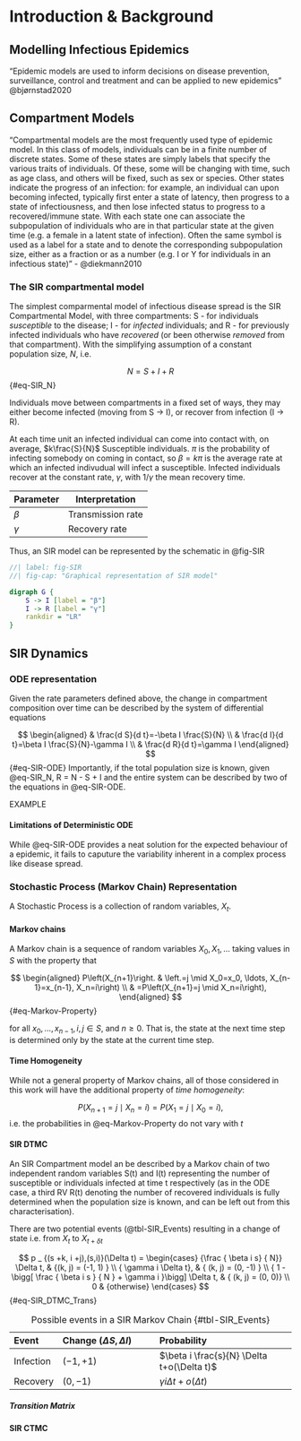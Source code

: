 # Introduction & Background {#sec-intro}

## Modelling Infectious Epidemics

"Epidemic models are used to inform decisions on disease prevention, surveillance, control and treatment and can be applied to new epidemics" @bjørnstad2020

## Compartment Models

"Compartmental models are the most frequently used type of epidemic model. In this class of models, individuals can be in a finite number of discrete states. Some of these states are simply labels that specify the various traits of individuals. Of these, some will be changing with time, such as age class, and others will be fixed, such as sex or species. Other states indicate the progress of an infection: for example, an individual can upon becoming infected, typically first enter a state of latency, then progress to a state of infectiousness, and then lose infected status to progress to a recovered/immune state. With each state one can associate the subpopulation of individuals who are in that particular state at the given time (e.g. a female in a latent state of infection). Often the same symbol is used as a label for a state and to denote the corresponding subpopulation size, either as a fraction or as a number (e.g. I or Y for individuals in an infectious state)" - @diekmann2010

### The SIR compartmental model

The simplest comparmental model of infectious disease spread is the SIR Compartmental Model, with three compartments: S - for individuals *susceptible* to the disease; I - for *infected* individuals; and R - for previously infected individuals who have *recovered* (or been otherwise *removed* from that compartment). With the simplifying assumption of a constant population size, $N$, i.e.

$$
N = S + I + R
$$ {#eq-SIR_N}

Individuals move between compartments in a fixed set of ways, they may either become infected (moving from S -\> I), or recover from infection (I -\> R).

At each time unit an infected individual can come into contact with, on average, $k\frac{S}{N}$ Susceptible individuals. $\pi$ is the probability of infecting somebody on coming in contact, so $\beta = k\pi$ is the average rate at which an infected indivudual will infect a susceptible. Infected individuals recover at the constant rate, $\gamma$, with $1/\gamma$ the mean recovery time.

| Parameter | Interpretation    |
|-----------|-------------------|
| $\beta$   | Transmission rate |
| $\gamma$  | Recovery rate     |

Thus, an SIR model can be represented by the schematic in @fig-SIR

```dot
//| label: fig-SIR
//| fig-cap: "Graphical representation of SIR model"

digraph G {
    S -> I [label = "β"]
    I -> R [label = "γ"]
    rankdir = "LR"
}
```

## SIR Dynamics

### ODE representation

Given the rate parameters defined above, the change in compartment composition over time can be described by the system of differential equations

$$
\begin{aligned}
& \frac{d S}{d t}=-\beta I \frac{S}{N} \\
& \frac{d I}{d t}=\beta I \frac{S}{N}-\gamma I \\
& \frac{d R}{d t}=\gamma I
\end{aligned}
$$ {#eq-SIR-ODE} Importantly, if the total population size is known, given @eq-SIR_N, R = N - S + I and the entire system can be described by two of the equations in @eq-SIR-ODE.

EXAMPLE

#### Limitations of Deterministic ODE

While @eq-SIR-ODE provides a neat solution for the expected behaviour of a epidemic, it fails to caputure the variability inherent in a complex process like disease spread.

### Stochastic Process (Markov Chain) Representation

A Stochastic Process is a collection of random variables, $X_t$.

#### Markov chains

A Markov chain is a sequence of random variables $X_0, X_1, \ldots$ taking values in $S$ with the property that

$$
\begin{aligned}
P\left(X_{n+1}\right. & \left.=j \mid X_0=x_0, \ldots, X_{n-1}=x_{n-1}, X_n=i\right) \\
& =P\left(X_{n+1}=j \mid X_n=i\right),
\end{aligned}
$$ {#eq-Markov-Property}

for all $x_0, \ldots, x_{n-1}, i, j \in S$, and $n \geq 0$. That is, the state at the next time step is determined only by the state at the current time step.

#### Time Homogeneity

While not a general property of Markov chains, all of those considered in this work will have the additional property of *time homogeneity*:

$$
P\left(X_{n+1}=j \mid X_n=i\right)=P\left(X_1=j \mid X_0=i\right),
$$ i.e. the probabilities in @eq-Markov-Property do not vary with $t$

#### SIR DTMC

An SIR Compartment model an be described by a Markov chain of two independent random variables S(t) and I(t) representing the number of susceptible or individuals infected at time t respectively (as in the ODE case, a third RV R(t) denoting the number of recovered individuals is fully determined when the population size is known, and can be left out from this characterisation).

There are two potential events (@tbl-SIR_Events) resulting in a change of state i.e. from $X_{t}$ to $X_{t+\delta t}$

$$
p _ {(s +k, i +j),(s,i)}(\Delta t) =
\begin{cases}
{\frac { \beta i s} { N}} \Delta t, & {(k, j) = (-1, 1) } \\ 
{ \gamma i \Delta t}, & { (k, j) = (0, -1)  } \\ 
{ 1 - \bigg[ \frac { \beta i s } { N } +  \gamma i }\bigg] \Delta t, & { (k, j) = (0, 0)} \\
0 & {otherwise}
\end{cases}
$$ {#eq-SIR_DTMC_Trans}

| Event     | Change $(\Delta S, \Delta I)$ | Probability                                |
|:----------|:------------------------------|:-------------------------------------------|
| Infection | $(-1,+1)$                     | $\beta i \frac{s}{N} \Delta t+o(\Delta t)$ |
| Recovery  | $(0,-1)$                      | $\gamma i \Delta t+o(\Delta t)$            |
: Possible events in a SIR Markov Chain {#tbl-SIR_Events}

##### Transition Matrix


#### SIR CTMC
